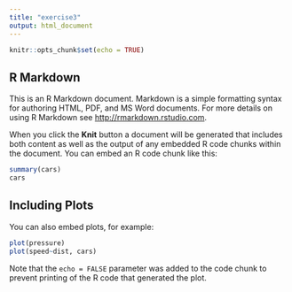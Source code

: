 ```yaml
---
title: "exercise3"
output: html_document
---
```


```r
knitr::opts_chunk$set(echo = TRUE)
```

## R Markdown

This is an R Markdown document. Markdown is a simple formatting syntax for authoring HTML, PDF, and MS Word documents. For more details on using R Markdown see <http://rmarkdown.rstudio.com>.

When you click the **Knit** button a document will be generated that includes both content as well as the output of any embedded R code chunks within the document. You can embed an R code chunk like this:

```r
summary(cars)
cars
```

## Including Plots

You can also embed plots, for example:

```r
plot(pressure)
plot(speed~dist, cars)
```

Note that the `echo = FALSE` parameter was added to the code chunk to prevent printing of the R code that generated the plot.
